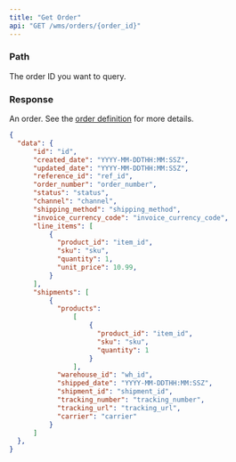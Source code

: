 ```yaml
---
title: "Get Order"
api: "GET /wms/orders/{order_id}"
---
```


<Snippet file="headers.mdx" />

### Path

<ParamField path="order_id" type="string" required>
  The order ID you want to query.
</ParamField>

### Response

<ResponseField name="data" type="object">

An order. See the [order definition](/wms-api/orders/info) for more details.

<Snippet file="order.mdx" />

</ResponseField>


<ResponseExample>

```json Response
{
  "data": {
      "id": "id",
      "created_date": "YYYY-MM-DDTHH:MM:SSZ",
      "updated_date": "YYYY-MM-DDTHH:MM:SSZ",
      "reference_id": "ref_id",
      "order_number": "order_number",
      "status": "status",
      "channel": "channel",
      "shipping_method": "shipping_method",
      "invoice_currency_code": "invoice_currency_code",
      "line_items": [
          {
            "product_id": "item_id",
            "sku": "sku",
            "quantity": 1,
            "unit_price": 10.99,
          }
      ],
      "shipments": [
          {
            "products":
                [
                    {
                      "product_id": "item_id",
                      "sku": "sku",
                      "quantity": 1
                    }
                ],
            "warehouse_id": "wh_id",
            "shipped_date": "YYYY-MM-DDTHH:MM:SSZ",
            "shipment_id": "shipment_id",
            "tracking_number": "tracking_number",
            "tracking_url": "tracking_url",
            "carrier": "carrier"
          }
      ]
  },
}
```

</ResponseExample>
